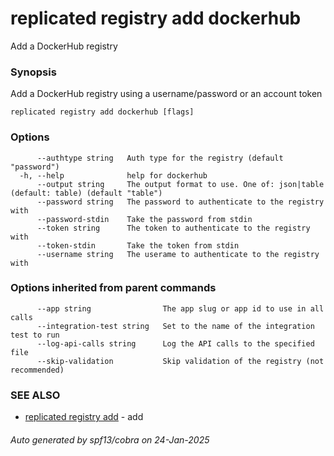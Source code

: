 # replicated registry add dockerhub

Add a DockerHub registry

### Synopsis

Add a DockerHub registry using a username/password or an account token

```
replicated registry add dockerhub [flags]
```

### Options

```
      --authtype string   Auth type for the registry (default "password")
  -h, --help              help for dockerhub
      --output string     The output format to use. One of: json|table (default: table) (default "table")
      --password string   The password to authenticate to the registry with
      --password-stdin    Take the password from stdin
      --token string      The token to authenticate to the registry with
      --token-stdin       Take the token from stdin
      --username string   The userame to authenticate to the registry with
```

### Options inherited from parent commands

```
      --app string                The app slug or app id to use in all calls
      --integration-test string   Set to the name of the integration test to run
      --log-api-calls string      Log the API calls to the specified file
      --skip-validation           Skip validation of the registry (not recommended)
```

### SEE ALSO

* [replicated registry add](replicated-cli-registry-add)	 - add

###### Auto generated by spf13/cobra on 24-Jan-2025
